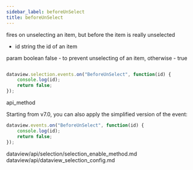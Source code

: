 ```yaml
---
sidebar_label: beforeUnSelect
title: beforeUnSelect
---
```



          


<Short>
 fires on unselecting an item, but before the item is really unselected



</Short>



- id    string  the id of an item


param   boolean     false - to prevent unselecting of an item, otherwise - true


~~~js

dataview.selection.events.on("BeforeUnSelect", function(id) {
    console.log(id);
    return false;
});

~~~
 api_method

<Descr>

Starting from v7.0, you can also apply the simplified version of the event:

~~~js
dataview.events.on("BeforeUnSelect", function(id) {
    console.log(id);
    return false;
});
~~~


</Descr>


 
dataview/api/selection/selection_enable_method.md
dataview/api/dataview_selection_config.md 




